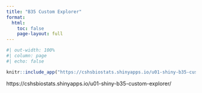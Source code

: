 ```yaml
---
title: "B35 Custom Explorer"
format:
  html:
    toc: false
    page-layout: full
---
```


```r
#| out-width: 100%
#| column: page
#| echo: false

knitr::include_app("https://cshsbiostats.shinyapps.io/u01-shiny-b35-custom-explorer/", height = '800px')
```

https://cshsbiostats.shinyapps.io/u01-shiny-b35-custom-explorer/
